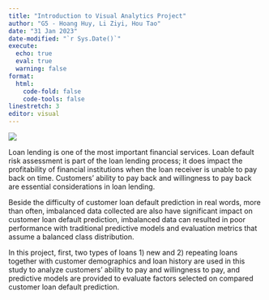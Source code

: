 ```yaml
---
title: "Introduction to Visual Analytics Project"
author: "G5 - Hoang Huy, Li Ziyi, Hou Tao"
date: "31 Jan 2023"
date-modified: "`r Sys.Date()`"
execute: 
  echo: true
  eval: true
  warning: false
format: 
  html:
    code-fold: false
    code-tools: false
linestretch: 3
editor: visual
---
```


![](images/intro1.jpg)

Loan lending is one of the most important financial services. Loan default risk assessment is part of the loan lending process; it does impact the profitability of financial institutions when the loan receiver is unable to pay back on time. Customers' ability to pay back and willingness to pay back are essential considerations in loan lending.

Beside the difficulty of customer loan default prediction in real words, more than often, imbalanced data collected are also have significant impact on customer loan default prediction, imbalanced data can resulted in poor performance with traditional predictive models and evaluation metrics that assume a balanced class distribution.

In this project, first, two types of loans 1) new and 2) repeating loans together with customer demographics and loan history are used in this study to analyze customers' ability to pay and willingness to pay, and predictive models are provided to evaluate factors selected on compared customer loan default prediction.
